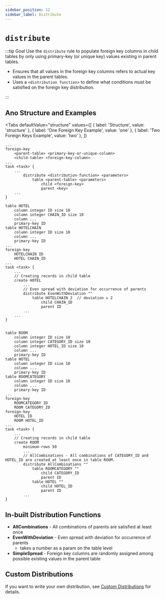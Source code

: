 ```yaml
---
sidebar_position: 12
sidebar_label: Distribute
---
```



# `distribute`

:::tip Goal
Use the `distribute` rule to populate foreign key columns in child tables by only using primary-key (or unique key) values existing in parent tables.

- Ensures that all values in the foreign key columns refers to actual key values in the parent tables.
- Uses a `<distribution function>` to define what conditions must be satisfied on the foreign key distribution.

:::

## Ano Structure and Examples

<Tabs
  defaultValue="structure"
  values={[
    { label: 'Structure', value: 'structure' },
	{ label: 'One Foreign Key Example', value: 'one' },
	{ label: 'Two Foreign Keys Example', value: 'two' },
  ]}
>

<TabItem value="structure">

```ano
...
foreign-key
    <parent-table> <primary-key-or-unique-column>
    <child-table> <foreign-key-column>
...
task <task> {
    ...
        distribute <distribution-function> <parameters>
            table <parent-table> <parameters>
                child <foreign-key>
                parent <key>
    ...
}
```

</TabItem>

<TabItem value="one">

```ano
table HOTEL
    column integer ID size 10
    column integer CHAIN_ID size 10
    column ...
    primary-key ID
table HOTELCHAIN
    column integer ID size 10
    column ...
    primary-key ID
...
foreign-key
    HOTELCHAIN ID
    HOTEL CHAIN_ID
...
task <task> {
    ...
    // Creating records in child table
    create HOTEL
        ...
        // Even spread with deviation for occurrence of parents
        distribute EvenWithDeviation ""
            table HOTELCHAIN 2  // deviation = 2
                child CHAIN_ID
                parent ID
        ...
    ...
}
```

</TabItem>

<TabItem value="two">

```ano

table ROOM
    column integer ID size 10
    column integer CATEGORY_ID size 10
    column integer HOTEL_ID size 10
    column ...
    primary-key ID
table HOTEL
    column integer ID size 10
    column ...
    primary-key ID
table ROOMCATEGORY
    column integer ID size 10
    column ...
    primary-key ID
...
foreign-key
    ROOMCATEGORY ID
    ROOM CATEGORY_ID
foreign-key
    HOTEL ID
    ROOM HOTEL_ID
...
task <task> {
    ...
    // Creating records in child table
    create ROOM
        minimum-rows 50
        ...
        // AllCombinations - All combinations of CATEGORY_ID and HOTEL_ID are created at least once in table ROOM.
        distribute AllCombinations ""
            table ROOMCATEGORY ""
                child CATEGORY_ID
                parent ID
            table HOTEL ""
                child HOTEL_ID
                parent ID
        ...
}
```

</TabItem>
</Tabs>

## In-built Distribution Functions

- **AllCombinations** - All combinations of parents are satisfied at least once
- **EvenWithDeviation** - Even spread with deviation for occurrence of parents
  - takes a number as a param on the table level
- **SimpleSpread** - Foreign key columns are randomly assigned among possible existing values in the parent table

## Custom Distributions

If you want to write your own distribution, see [Custom Distributions](../custom-code/custom-distributions) for details.
